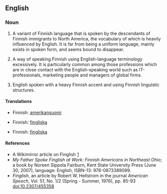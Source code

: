 {{wikipedia}}
==English==

===Noun===
{{en-noun|-}}

# {{context|US|regional}} A variant of Finnish language that is spoken by the descendants of Finnish immigrants to North America, the vocabulary of which is heavily influenced by English. It is far from being a uniform language, mainly exists in spoken form, and seems bound to disappear.
# {{context|derogative}} A way of speaking Finnish using English-language terminology excessively. It is particularly common among those professions which are in close contact with the English-speaking world such as IT-professionals, marketing people and managers of global firms.
# {{context|derogative}} English spoken with a heavy Finnish accent and using Finnish linguistic structures.

====Translations====
{{trans-top|variant of Finnish}}
*Finnish: [[amerikansuomi]]
{{trans-bottom}}

{{trans-top|way of speaking Finnish using English terminology}}
*Finnish: [[fingliska]]
{{trans-bottom}}

{{trans-top|broken English}}
*Finnish: [[fingliska]]
{{trans-bottom}}

====References====
*A Wikimirror article on Finglish [http://www.wikimirror.com/Finglish]
*''My Father Spoke Finglish at Work: Finnish Americans in Northeast Ohio''; a book by Noreen Sippola Fairburn, Kent State University Press (June 30, 2007), language: English, ISBN-13: 978-0873389099.
*''Finglish'', an article by Robert W. Hellstrom in the journal ''American Speech'', Vol. 51, No. 1/2 (Spring - Summer, 1976), pp. 85-93 doi:10.2307/455358